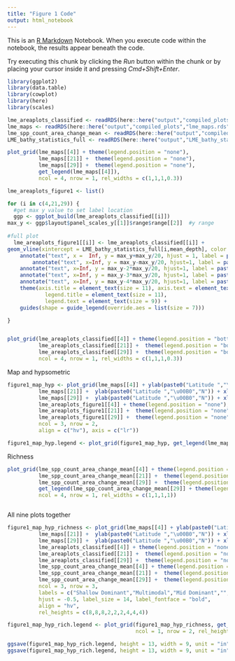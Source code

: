 ```yaml
---
title: "Figure 1 Code"
output: html_notebook
---
```


This is an [R Markdown](http://rmarkdown.rstudio.com) Notebook. When you execute code within the notebook, the results appear beneath the code. 

Try executing this chunk by clicking the *Run* button within the chunk or by placing your cursor inside it and pressing *Cmd+Shift+Enter*. 

```r
library(ggplot2)
library(data.table)
library(cowplot)
library(here)
library(scales)
```

```r
lme_areaplots_classified <- readRDS(here::here("output","compiled_plots","arranged_areaplots_classified.rds"))
lme_maps <- readRDS(here::here("output","compiled_plots","lme_maps.rds"))
lme_spp_count_area_change_mean <- readRDS(here::here("output","compiled_plots","lme_spp_count_area_change_mean.rds"))
LME_bathy_statistics_full <- readRDS(here::here("output","LME_bathy_statistics_full.rds"))

```

```r

plot_grid(lme_maps[[4]] + theme(legend.position = "none"),
          lme_maps[[21]] +  theme(legend.position = "none"),
          lme_maps[[29]] +  theme(legend.position = "none"),
          get_legend(lme_maps[[4]]),
          ncol = 4, nrow = 1, rel_widths = c(1,1,1,0.3))


```

```r

lme_areaplots_figure1 <- list()

for (i in c(4,21,29)) {
  #get max y value to set label location
  ggp <- ggplot_build(lme_areaplots_classified[[i]])
max_y <- ggp$layout$panel_scales_y[[1]]$range$range[[2]]  #y range
  
#full plot
  lme_areaplots_figure1[[i]] <- lme_areaplots_classified[[i]] +
geom_vline(xintercept = LME_bathy_statistics_full[i,mean_depth], color = "red") +
    annotate("text", x =  Inf, y = max_y+max_y/20, hjust = 1, label = paste0("\n",LME_bathy_statistics_full[i,region]," Ocean"), size = 3) +
        annotate("text", x=Inf, y = max_y-max_y/20, hjust=1, label = paste0("Classification: ", LME_bathy_statistics_full[i,type]), size = 3) +
    annotate("text", x=Inf, y = max_y-2*max_y/20, hjust=1, label = paste0("Dip Test: ", signif(LME_bathy_statistics_full[i,dip_test],2), " P-value = ", signif(LME_bathy_statistics_full[i,dip_p_value], 2)), size = 3) +
    annotate("text", x=Inf, y = max_y-3*max_y/20, hjust=1, label = paste0("Skew: ", round(LME_bathy_statistics_full[i,skew],2)), size = 3) +
    annotate("text", x=Inf, y = max_y-4*max_y/20, hjust=1, label = paste0("Mean: ",round(LME_bathy_statistics_full[i,mean_depth],2), " m"), size = 3) +
    theme(axis.title = element_text(size = 11), axis.text = element_text(size = 9),
            legend.title = element_text(size = 11),
            legend.text = element_text(size = 9)) +
    guides(shape = guide_legend(override.aes = list(size = 7)))

}


plot_grid(lme_areaplots_classified[[4]] + theme(legend.position = "bottom"),
          lme_areaplots_classified[[21]] +  theme(legend.position = "bottom"),
          lme_areaplots_classified[[29]] +  theme(legend.position = "bottom"),
          ncol = 4, nrow = 1, rel_widths = c(1,1,1,0.3)) 
```

Map and hypsometric 
```r
figure1_map_hyp <- plot_grid(lme_maps[[4]] + ylab(paste0("Latitude ","\u00B0","N")) + xlab(paste0("Longitude ","\u00B0","E")) + theme(legend.position = "none"),
          lme_maps[[21]] +  ylab(paste0("Latitude ","\u00B0","N")) + xlab(paste0("Longitude ","\u00B0","E")) + theme(legend.position = "none", axis.title.y = element_blank()),
          lme_maps[[29]] +  ylab(paste0("Latitude ","\u00B0","N")) + xlab(paste0("Longitude ","\u00B0","E")) + theme(legend.position = "none", axis.title.y = element_blank()),
          lme_areaplots_figure1[[4]] + theme(legend.position = "none"),
          lme_areaplots_figure1[[21]] +  theme(legend.position = "none", axis.title.y = element_blank()),
          lme_areaplots_figure1[[29]] +  theme(legend.position = "none", axis.title.y = element_blank()),
          ncol = 3, nrow = 2,
          align = c("hv"), axis = c("lr"))

figure1_map_hyp.legend <- plot_grid(figure1_map_hyp, get_legend(lme_maps[[4]]), ncol = 2, nrow = 1, rel_widths = c(10,1))
```

Richness
```r
plot_grid(lme_spp_count_area_change_mean[[4]] + theme(legend.position = "none"),
          lme_spp_count_area_change_mean[[21]] +  theme(legend.position = "none", axis.title.y = element_blank()),
          lme_spp_count_area_change_mean[[29]] +  theme(legend.position = "none", axis.title.y = element_blank()),
          get_legend(lme_spp_count_area_change_mean[[29]] + theme(legend.title = element_text(size = 10), legend.text = element_text(size = 10))),
          ncol = 4, nrow = 1, rel_widths = c(1,1,1,1)) 



```

All nine plots together
```r
figure1_map_hyp_richness <- plot_grid(lme_maps[[4]] + ylab(paste0("Latitude ","\u00B0","N")) + xlab(paste0("Longitude ","\u00B0","E")) + theme(legend.position = "bottom", plot.margin = ggplot2::margin(1,0,0,0,unit = "cm"), legend.text = element_text(size = 5, angle = 90), legend.title = element_text(size = 6), legend.key.height = unit(0.3, "cm"), legend.spacing.y = unit(3, 'mm')),
          lme_maps[[21]] +  ylab(paste0("Latitude ","\u00B0","N")) + xlab(paste0("Longitude ","\u00B0","E")) + theme(axis.title.y = element_blank(), legend.position = "bottom", plot.margin = ggplot2::margin(1,0,0,0,unit = "cm"), legend.text = element_text(size = 5, angle = 90), legend.title = element_text(size = 6), legend.key.height = unit(0.3, "cm"), legend.spacing.y = unit(3, 'mm')),
          lme_maps[[29]] +  ylab(paste0("Latitude ","\u00B0","N")) + xlab(paste0("Longitude ","\u00B0","E")) + theme(axis.title.y = element_blank(), legend.position = "bottom", plot.margin = ggplot2::margin(1,0,0,0,unit = "cm"), legend.text = element_text(size = 5, angle = 90), legend.title = element_text(size = 6), legend.key.height = unit(0.3, "cm"), legend.spacing.y = unit(3, 'mm')),
          lme_areaplots_classified[[4]] + theme(legend.position = "none"),
          lme_areaplots_classified[[21]] +  theme(legend.position = "none", axis.title.y = element_blank()),
          lme_areaplots_classified[[29]] +  theme(legend.position = "none", axis.title.y = element_blank()),
          lme_spp_count_area_change_mean[[4]] + theme(legend.position = "none"),
          lme_spp_count_area_change_mean[[21]] +  theme(legend.position = "none", axis.title.y = element_blank()),
          lme_spp_count_area_change_mean[[29]] +  theme(legend.position = "none", axis.title.y = element_blank()),
          ncol = 3, nrow = 3, 
          labels = c("Shallow Dominant","Multimodal","Mid Dominant","","","","","",""), 
          hjust = -0.5, label_size = 14, label_fontface = "bold", 
          align = "hv",
          rel_heights = c(8,8,8,2,2,2,4,4,4))

figure1_map_hyp_rich.legend <- plot_grid(figure1_map_hyp_richness, get_legend(lme_spp_count_area_change_mean[[4]] + theme(legend.position = "bottom",legend.title = element_blank(), legend.text = element_text(size = 11))),
                                         ncol = 1, nrow = 2, rel_heights = c(7,1))

ggsave(figure1_map_hyp_rich.legend, height = 13, width = 9, unit = "in", path = here::here("Figures","Figure1"), filename = "figure1_map_hyp_rich.legend.jpg")
ggsave(figure1_map_hyp_rich.legend, height = 13, width = 9, unit = "in", path = here::here("Figures","Figure1"), filename = "figure1_map_hyp_rich.legend.pdf")
```

